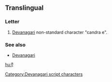 {{Devanagari character info|hex=090D|name=DEVANAGARI LETTER CANDRA E}}
==Translingual==

===Letter===
{{infl|mul|letter}}

# [[Devanagari]] non-standard character "candra e".

===See also===
*[[w:Devanagari|Devanagari]]

[[Category:Devanagari script characters]]

[[hu:ऍ]]